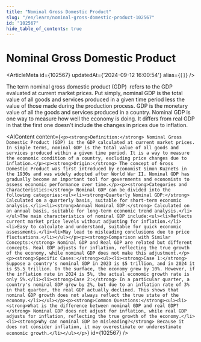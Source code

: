 ```yaml
---
title: "Nominal Gross Domestic Product"
slug: "/en/learn/nominal-gross-domestic-product-102567"
id: "102567"
hide_table_of_contents: true
---
```



# Nominal Gross Domestic Product

<ArticleMeta id={102567} updatedAt={'2024-09-12 16:00:54'} alias={`[]`} />
<div className='border-solid border-b border-t-0 my-4 border-[var(--ifm-color-gray-300)]' />

The term nominal gross domestic product (GDP)  refers to the GDP evaluated at current market prices. Put simply, nominal GDP is the total value of all goods and services produced in a given time period less the value of those made during the production process. GDP is the monetary value of all the goods and services produced in a country. Nominal GDP is one way to measure how well the economy is doing. It differs from real GDP in that the first one doesn't include the changes in prices due to inflation.

<AIContent content={`<p><strong>Definition:</strong> Nominal Gross Domestic Product (GDP) is the GDP calculated at current market prices. In simple terms, nominal GDP is the total value of all goods and services produced within a given time period. It is a way to measure the economic condition of a country, excluding price changes due to inflation.</p><p><strong>Origin:</strong> The concept of Gross Domestic Product was first introduced by economist Simon Kuznets in the 1930s and was widely adopted after World War II. Nominal GDP has gradually become an important tool for governments and economists to assess economic performance over time.</p><p><strong>Categories and Characteristics:</strong> Nominal GDP can be divided into the following categories:<ul><li><strong>Quarterly Nominal GDP:</strong> Calculated on a quarterly basis, suitable for short-term economic analysis.</li><li><strong>Annual Nominal GDP:</strong> Calculated on an annual basis, suitable for long-term economic trend analysis.</li></ul>The main characteristics of nominal GDP include:<ul><li>Reflects current market price levels without adjusting for inflation.</li><li>Easy to calculate and understand, suitable for quick economic assessments.</li><li>May lead to misleading conclusions due to price fluctuations.</li></ul></p><p><strong>Comparison with Similar Concepts:</strong> Nominal GDP and Real GDP are related but different concepts. Real GDP adjusts for inflation, reflecting the true growth of the economy, while nominal GDP does not make this adjustment.</p><p><strong>Specific Cases:</strong><ul><li><strong>Case 1:</strong> Suppose a country's nominal GDP in 2023 is $5 trillion, and in 2024 it is $5.5 trillion. On the surface, the economy grew by 10%. However, if the inflation rate in 2024 is 5%, the actual economic growth rate is only 5%.</li><li><strong>Case 2:</strong> In a particular quarter, a country's nominal GDP grew by 2%, but due to an inflation rate of 3% in that quarter, the real GDP actually declined. This shows that nominal GDP growth does not always reflect the true state of the economy.</li></ul></p><p><strong>Common Questions:</strong><ul><li><strong>What is the difference between nominal GDP and real GDP?</strong> Nominal GDP does not adjust for inflation, while real GDP adjusts for inflation, reflecting the true growth of the economy.</li><li><strong>Why can nominal GDP be misleading?</strong> Because it does not consider inflation, it may overestimate or underestimate economic growth.</li></ul></p>`} id={102567} />
